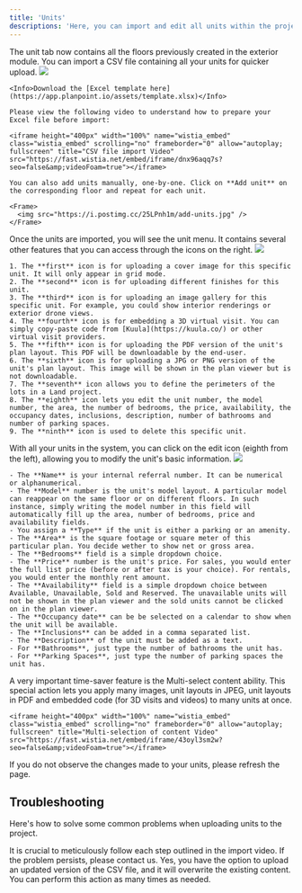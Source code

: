 ```yaml
---
title: 'Units'
descriptions: 'Here, you can import and edit all units within the project.'
---
```


<Steps>
  <Step title="Step 1">
    The unit tab now contains all the floors previously created in the exterior module. You can import a CSV file containing all your units for quicker upload.
    <Frame caption="We provide a template with proper format that you must follow in order for Planpoint to interpret your data.">
      <img src="https://i.postimg.cc/8PcXhT6b/import-units.jpg" />
    </Frame>

    <Info>Download the [Excel template here](https://app.planpoint.io/assets/template.xlsx)</Info>

    Please view the following video to understand how to prepare your Excel file before import:

    <iframe height="400px" width="100%" name="wistia_embed" class="wistia_embed" scrolling="no" frameborder="0" allow="autoplay; fullscreen" title="CSV file import Video" src="https://fast.wistia.net/embed/iframe/dnx96aqq7s?seo=false&amp;videoFoam=true"></iframe>

    You can also add units manually, one-by-one. Click on **Add unit** on the corresponding floor and repeat for each unit.

    <Frame>
      <img src="https://i.postimg.cc/25LPnh1m/add-units.jpg" />
    </Frame>
  </Step>

  <Step title="Step 2">
    Once the units are imported, you will see the unit menu. It contains several other features that you can access through the icons on the right.
    <Frame>
      <img src="https://i.postimg.cc/Fzv85KhL/123456789.jpg" />
    </Frame>

    1. The **first** icon is for uploading a cover image for this specific unit. It will only appear in grid mode.
    2. The **second** icon is for uploading different finishes for this unit.
    3. The **third** icon is for uploading an image gallery for this specific unit. For example, you could show interior renderings or exterior drone views.
    4. The **fourth** icon is for embedding a 3D virtual visit. You can simply copy-paste code from [Kuula](https://kuula.co/) or other virtual visit providers. 
    5. The **fifth** icon is for uploading the PDF version of the unit's plan layout. This PDF will be downloadable by the end-user.
    6. The **sixth** icon is for uploading a JPG or PNG version of the unit's plan layout. This image will be shown in the plan viewer but is not downloadable. 
    7. The **seventh** icon allows you to define the perimeters of the lots in a Land project.
    8. The **eighth** icon lets you edit the unit number, the model number, the area, the number of bedrooms, the price, availability, the occupancy dates, inclusions, description, number of bathrooms and number of parking spaces.
    9. The **ninth** icon is used to delete this specific unit.

  </Step>

  <Step title="Step 3">
    With all your units in the system, you can click on the edit icon (eighth from the left), allowing you to modify the unit's basic information.
    <Frame>
      <img src="https://i.postimg.cc/52NwKQFC/edit-unit.jpg" />
    </Frame>

    - The **Name** is your internal referral number. It can be numerical or alphanumerical.
    - The **Model** number is the unit's model layout. A particular model can reappear on the same floor or on different floors. In such instance, simply writing the model number in this field will automatically fill up the area, number of bedrooms, price and availability fields.
    - You assign a **Type** if the unit is either a parking or an amenity.
    - The **Area** is the square footage or square meter of this particular plan. You decide wether to show net or gross area.
    - The **Bedrooms** field is a simple dropdown choice.
    - The **Price** number is the unit's price. For sales, you would enter the full list price (before or after tax is your choice). For rentals, you would enter the monthly rent amount.
    - The **Availability** field is a simple dropdown choice between Available, Unavailable, Sold and Reserved. The unavailable units will not be shown in the plan viewer and the sold units cannot be clicked on in the plan viewer.
    - The **Occupancy date** can be be selected on a calendar to show when the unit will be available.
    - The **Inclusions** can be added in a comma separated list. 
    - The **Description** of the unit must be added as a text.
    - For **Bathrooms**, just type the number of bathrooms the unit has.
    - For **Parking Spaces**, just type the number of parking spaces the unit has. 
  </Step>

  <Step title="Step 4">
    A very important time-saver feature is the Multi-select content ability. This special action lets you apply many images, unit layouts in JPEG, unit layouts in PDF and embedded code (for 3D visits and videos) to many units at once.
    
    <iframe height="400px" width="100%" name="wistia_embed" class="wistia_embed" scrolling="no" frameborder="0" allow="autoplay; fullscreen" title="Multi-selection of content Video" src="https://fast.wistia.net/embed/iframe/43oyl3sm2w?seo=false&amp;videoFoam=true"></iframe>  
    
  </Step>
</Steps>


<Info>If you do not observe the changes made to your units, please refresh the page.</Info>



## Troubleshooting

Here's how to solve some common problems when uploading units to the project.

<AccordionGroup>
  <Accordion title="I'm experiencing issues uploading the CSV file.">
    It is crucial to meticulously follow each step outlined in the import video. If the problem persists, please contact us.
  </Accordion>

  <Accordion title="Is it possible to update the units automatically, rather than manually?">
    Yes, you have the option to upload an updated version of the CSV file, and it will overwrite the existing content. You can perform this action as many times as needed.
  </Accordion>
</AccordionGroup>